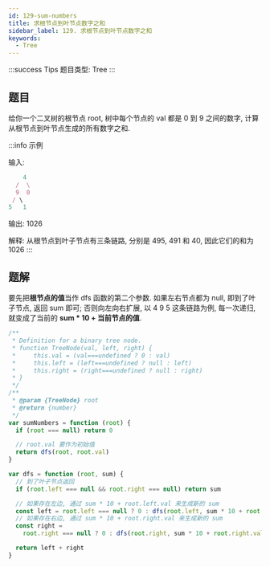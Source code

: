 ```yaml
---
id: 129-sum-numbers
title: 求根节点到叶节点数字之和
sidebar_label: 129. 求根节点到叶节点数字之和
keywords:
  - Tree
---
```


:::success Tips
题目类型: Tree
:::

## 题目

给你一个二叉树的根节点 root, 树中每个节点的 val 都是 0 到 9 之间的数字, 计算从根节点到叶节点生成的所有数字之和.

:::info 示例

输入:

```ts
    4
  /  \
  9  0
 / \
5   1
```

输出: 1026

解释: 从根节点到叶子节点有三条链路, 分别是 495, 491 和 40, 因此它们的和为 1026
:::

## 题解

要先把**根节点的值**当作 dfs 函数的第二个参数. 如果左右节点都为 null, 即到了叶子节点, 返回 sum 即可; 否则向左向右扩展, 以 4 9 5 这条链路为例, 每一次递归, 就变成了当前的 **sum \* 10 + 当前节点的值**.

```ts
/**
 * Definition for a binary tree node.
 * function TreeNode(val, left, right) {
 *     this.val = (val===undefined ? 0 : val)
 *     this.left = (left===undefined ? null : left)
 *     this.right = (right===undefined ? null : right)
 * }
 */
/**
 * @param {TreeNode} root
 * @return {number}
 */
var sumNumbers = function (root) {
  if (root === null) return 0

  // root.val 要作为初始值
  return dfs(root, root.val)
}

var dfs = function (root, sum) {
  // 到了叶子节点返回
  if (root.left === null && root.right === null) return sum

  // 如果存在左边, 通过 sum * 10 + root.left.val 来生成新的 sum
  const left = root.left === null ? 0 : dfs(root.left, sum * 10 + root.left.val)
  // 如果存在右边, 通过 sum * 10 + root.right.val 来生成新的 sum
  const right =
    root.right === null ? 0 : dfs(root.right, sum * 10 + root.right.val)

  return left + right
}
```
